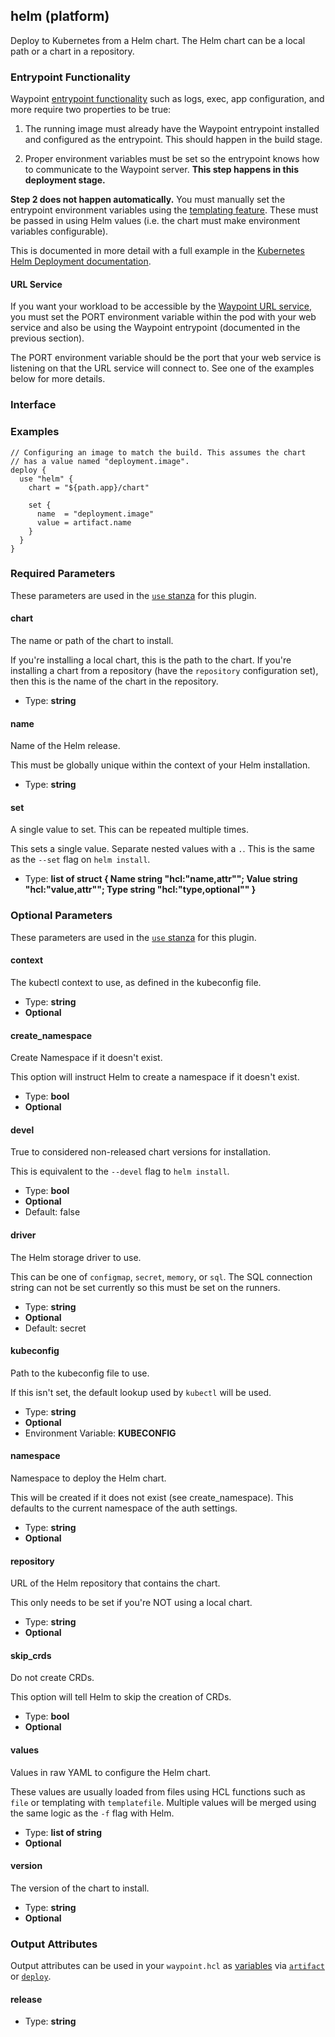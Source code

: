 ## helm (platform)

Deploy to Kubernetes from a Helm chart. The Helm chart can be a local path
or a chart in a repository.

### Entrypoint Functionality

Waypoint [entrypoint functionality](/waypoint/docs/entrypoint#functionality) such
as logs, exec, app configuration, and more require two properties to be true:

1. The running image must already have the Waypoint entrypoint installed
   and configured as the entrypoint. This should happen in the build stage.

2. Proper environment variables must be set so the entrypoint knows how
   to communicate to the Waypoint server. **This step happens in this
   deployment stage.**

**Step 2 does not happen automatically.** You must manually set the entrypoint
environment variables using the [templating feature](/waypoint/docs/waypoint-hcl/functions/template).
These must be passed in using Helm values (i.e. the chart must make
environment variables configurable).

This is documented in more detail with a full example in the
[Kubernetes Helm Deployment documentation](/waypoint/docs/platforms/kubernetes/helm-deploy).

#### URL Service

If you want your workload to be accessible by the
[Waypoint URL service](/waypoint/docs/url), you must set the PORT environment variable
within the pod with your web service and also be using the Waypoint
entrypoint (documented in the previous section).

The PORT environment variable should be the port that your web service
is listening on that the URL service will connect to. See one of the examples
below for more details.

### Interface

### Examples

```hcl
// Configuring an image to match the build. This assumes the chart
// has a value named "deployment.image".
deploy {
  use "helm" {
    chart = "${path.app}/chart"

    set {
      name  = "deployment.image"
      value = artifact.name
    }
  }
}
```

### Required Parameters

These parameters are used in the [`use` stanza](/waypoint/docs/waypoint-hcl/use) for this plugin.

#### chart

The name or path of the chart to install.

If you're installing a local chart, this is the path to the chart. If you're installing a chart from a repository (have the `repository` configuration set), then this is the name of the chart in the repository.

- Type: **string**

#### name

Name of the Helm release.

This must be globally unique within the context of your Helm installation.

- Type: **string**

#### set

A single value to set. This can be repeated multiple times.

This sets a single value. Separate nested values with a `.`. This is the same as the `--set` flag on `helm install`.

- Type: **list of struct { Name string "hcl:\"name,attr\""; Value string "hcl:\"value,attr\""; Type string "hcl:\"type,optional\"" }**

### Optional Parameters

These parameters are used in the [`use` stanza](/waypoint/docs/waypoint-hcl/use) for this plugin.

#### context

The kubectl context to use, as defined in the kubeconfig file.

- Type: **string**
- **Optional**

#### create_namespace

Create Namespace if it doesn't exist.

This option will instruct Helm to create a namespace if it doesn't exist.

- Type: **bool**
- **Optional**

#### devel

True to considered non-released chart versions for installation.

This is equivalent to the `--devel` flag to `helm install`.

- Type: **bool**
- **Optional**
- Default: false

#### driver

The Helm storage driver to use.

This can be one of `configmap`, `secret`, `memory`, or `sql`. The SQL connection string can not be set currently so this must be set on the runners.

- Type: **string**
- **Optional**
- Default: secret

#### kubeconfig

Path to the kubeconfig file to use.

If this isn't set, the default lookup used by `kubectl` will be used.

- Type: **string**
- **Optional**
- Environment Variable: **KUBECONFIG**

#### namespace

Namespace to deploy the Helm chart.

This will be created if it does not exist (see create_namespace). This defaults to the current namespace of the auth settings.

- Type: **string**
- **Optional**

#### repository

URL of the Helm repository that contains the chart.

This only needs to be set if you're NOT using a local chart.

- Type: **string**
- **Optional**

#### skip_crds

Do not create CRDs.

This option will tell Helm to skip the creation of CRDs.

- Type: **bool**
- **Optional**

#### values

Values in raw YAML to configure the Helm chart.

These values are usually loaded from files using HCL functions such as `file` or templating with `templatefile`. Multiple values will be merged using the same logic as the `-f` flag with Helm.

- Type: **list of string**
- **Optional**

#### version

The version of the chart to install.

- Type: **string**
- **Optional**

### Output Attributes

Output attributes can be used in your `waypoint.hcl` as [variables](/waypoint/docs/waypoint-hcl/variables) via [`artifact`](/waypoint/docs/waypoint-hcl/variables/artifact) or [`deploy`](/waypoint/docs/waypoint-hcl/variables/deploy).

#### release

- Type: **string**
